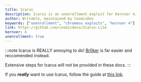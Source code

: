 ```yaml
---
title: Icarus
description: Icarus is an unenrollment exploit for Kernver 4.
author: Writable, maintained by CosmicDev
keywords: ["unenrollment", "chromeos exploits", "kernver 4"]
link: https://github.com/cosmicdevv/Icarus-Lite
kernver: 4
unenrollment: true
---
```



<PageHeader title={frontmatter.title} description={frontmatter.description} author={frontmatter.author} link={frontmatter.link} kernver={frontmatter.kernver} nolower={frontmatter.nolower}/>

:::note
Icarus is REALLY annoying to do! [Br0ker](/kajigs/br0ker) is far easier and reccomended instead.

Extensive steps for Icarus will not be provided in these docs.
:::

If you ***really*** want to use Icarus, follow the guide at [this link](https://github.com/cosmicdevv/Icarus-Lite?tab=readme-ov-file#usage-instructions).